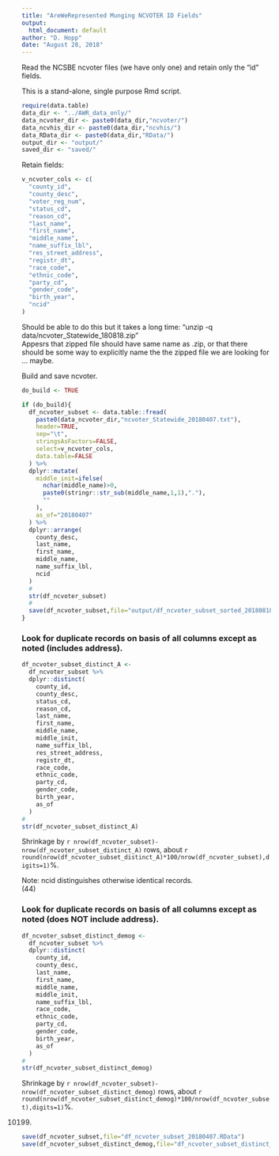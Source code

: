 ---
title: "AreWeRepresented Munging NCVOTER ID Fields"
output:
  html_document: default
author: "D. Hopp"
date: "August 28, 2018"
---

Read the NCSBE ncvoter files (we have only one) and retain only the "id" fields.  

This is a stand-alone, single purpose Rmd script.  

```{r a1}
require(data.table)
data_dir <- "../AWR_data_only/"
data_ncvoter_dir <- paste0(data_dir,"ncvoter/")
data_ncvhis_dir <- paste0(data_dir,"ncvhis/")
data_RData_dir <- paste0(data_dir,"RData/")
output_dir <- "output/"
saved_dir <- "saved/"
```

Retain fields:  

```{r b1} 
v_ncvoter_cols <- c(
  "county_id",
  "county_desc",
  "voter_reg_num",
  "status_cd",
  "reason_cd",
  "last_name",
  "first_name",
  "middle_name",
  "name_suffix_lbl",
  "res_street_address",
  "registr_dt",
  "race_code",
  "ethnic_code",
  "party_cd",
  "gender_code",
  "birth_year",
  "ncid"
)
```
Should be able to do this but it takes a long time:  "unzip -q data/ncvoter_Statewide_180818.zip"  
Appesrs that zipped file should have same name as .zip, or that there should be some way to explicitly name the the zipped file we are looking for ... maybe.  
  
Build and save ncvoter.  

```{r c1}
do_build <- TRUE
```  

```{r d1}
if (do_build){
  df_ncvoter_subset <- data.table::fread(
    paste0(data_ncvoter_dir,"ncvoter_Statewide_20180407.txt"),
    header=TRUE,
    sep="\t",
    stringsAsFactors=FALSE,
    select=v_ncvoter_cols,
    data.table=FALSE
  ) %>%
  dplyr::mutate(
    middle_init=ifelse(
      nchar(middle_name)>0,
      paste0(stringr::str_sub(middle_name,1,1),"."),
      ""
    ),
    as_of="20180407"
  ) %>%
  dplyr::arrange(
    county_desc,
    last_name,
    first_name,
    middle_name,
    name_suffix_lbl,
    ncid
  )
  #
  str(df_ncvoter_subset)
  #
  save(df_ncvoter_subset,file="output/df_ncvoter_subset_sorted_20180818.RData")
}
```  

### Look for duplicate records on basis of all columns except as noted (includes address).  

```{r e1}
df_ncvoter_subset_distinct_A <-
  df_ncvoter_subset %>%
  dplyr::distinct(
    county_id,
    county_desc,
    status_cd,
    reason_cd,
    last_name,
    first_name,
    middle_name,
    middle_init,
    name_suffix_lbl,
    res_street_address,
    registr_dt,
    race_code,
    ethnic_code,
    party_cd,
    gender_code,
    birth_year,
    as_of
  )
#
str(df_ncvoter_subset_distinct_A)
```

Shrinkage by `r nrow(df_ncvoter_subset)-nrow(df_ncvoter_subset_distinct_A)` rows, about `r round(nrow(df_ncvoter_subset_distinct_A)*100/nrow(df_ncvoter_subset),digits=1)`%.  

Note: ncid distinguishes otherwise identical records.  
(44)  

### Look for duplicate records on basis of all columns except as noted (does NOT include address).  

```{r f1}
df_ncvoter_subset_distinct_demog <-
  df_ncvoter_subset %>%
  dplyr::distinct(
    county_id,
    county_desc,
    last_name,
    first_name,
    middle_name,
    middle_init,
    name_suffix_lbl,
    race_code,
    ethnic_code,
    party_cd,
    gender_code,
    birth_year,
    as_of
  )
#
str(df_ncvoter_subset_distinct_demog) 
```  

Shrinkage by `r nrow(df_ncvoter_subset)-nrow(df_ncvoter_subset_distinct_demog)` rows, about `r round(nrow(df_ncvoter_subset_distinct_demog)*100/nrow(df_ncvoter_subset),digits=1)`%.  

(10199)  

```{r g1}
save(df_ncvoter_subset,file="df_ncvoter_subset_20180407.RData")
save(df_ncvoter_subset_distinct_demog,file="df_ncvoter_subset_distinct_demog_20180407.RData")
```  
